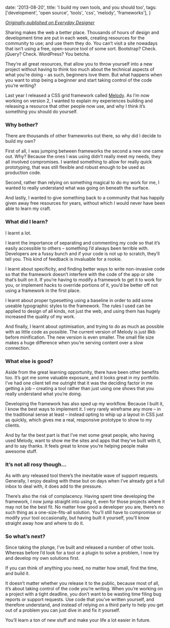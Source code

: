   date: '2013-08-20',
  title: 'I build my own tools, and you should too',
  tags: ['development', 'open source', 'tools', 'css', 'melody', 'frameworks'],
}

[_Originally published on Everyday Designer_](http://everydaydesigner.net/development/i-build-my-own-tools-and-you-should-too)

Sharing makes the web a better place. Thousands of hours of design and development time are put in each week, creating resources for the community to use; and use them they do. You can’t visit a site nowadays that isn’t using a free, open-source tool of some sort. Bootstrap? Check. jQuery? Check. WordPress? You betcha.

They’re all great resources, that allow you to throw yourself into a new project without having to think too much about the technical aspects of what you’re doing – as such, beginners love them. But what happens when you want to stop being a beginner and start taking control of the code you’re writing?

Last year I released a CSS grid framework called [Melody](//melody.molovo.co). As I’m now working on version 2, I wanted to explain my experiences building and releasing a resource that other people now use, and why I think it’s something you should do yourself.

### Why bother?

There are thousands of other frameworks out there, so why did I decide to build my own?

First of all, I was jumping between frameworks the second a new one came out. Why? Because the ones I was using didn’t really meet my needs, they all involved compromises. I wanted something to allow for really quick prototyping, that was still flexible and robust enough to be used as production code.

Second, rather than relying on something magical to do my work for me, I wanted to really understand what was going on beneath the surface.

And lastly, I wanted to give something back to a community that has happily given away free resources for years, without which I would never have been able to learn my craft.

### What did I learn?

I learnt a lot.

I learnt the importance of separating and commenting my code so that it’s easily accessible to others – something I’d always been terrible with. Developers are a fussy bunch and if your code is not up to scratch, they’ll tell you. This kind of feedback is invaluable for a rookie.

I learnt about specificity, and finding better ways to write non-invasive code so that the framework doesn’t interfere with the code of the app or site that’s built on it. If you’re having to modify a framework to get it to work for you, or implement hacks to override portions of it, you’d be better off not using a framework in the first place.

I learnt about proper typesetting using a baseline in order to add some useable typographic styles to the framework. The rules I used can be applied to design of all kinds, not just the web, and using them has hugely increased the quality of my work.

And finally, I learnt about optimisation, and trying to do as much as possible with as little code as possible. The current version of Melody is just 8kb before minification. The new version is even smaller. The small file size makes a huge difference when you’re serving content over a slow connection.

### What else is good?

Aside from the great learning opportunity, there have been other benefits too. It’s got me some valuable exposure, and it looks great in my portfolio. I’ve had one client tell me outright that it was the deciding factor in me getting a job – creating a tool rather than just using one shows that you really understand what you’re doing.

Developing the framework has also sped up my workflow. Because I built it, I know the best ways to implement it. I very rarely wireframe any more – in the traditional sense at least – instead opting to whip up a layout in CSS just as quickly, which gives me a real, responsive prototype to show to my clients.

And by far the best part is that I’ve met some great people, who having used Melody, want to show me the sites and apps that they’ve built with it, and to say thanks. It feels great to know you’re helping people make awesome stuff.

### It’s not all rosy though…

As with any released tool there’s the inevitable wave of support requests. Generally, I enjoy dealing with these but on days when I’ve already got a full inbox to deal with, it does add to the pressure.

There’s also the risk of complacency. Having spent time developing the framework, I now jump straight into using it, even for those projects where it may not be the best fit. No matter how good a developer you are, there’s no such thing as a one-size-fits-all solution. You’ll still have to compromise or modify your tool occasionally, but having built it yourself, you’ll know straight away how and where to do it.

### So what’s next?

Since taking the plunge, I’ve built and released a number of other tools. Whereas before I’d look for a tool or a plugin to solve a problem, I now try and develop my own solutions first.

If you can think of anything you need, no matter how small, find the time, and build it.

It doesn’t matter whether you release it to the public, because most of all, it’s about taking control of the code you’re writing. When you’re working on a project with a tight deadline, you don’t want to be wasting time filing bug reports or support requests. Use code that you’ve written yourself, and therefore understand, and instead of relying on a third party to help you get out of a problem you can just dive in and fix it yourself.

You’ll learn a ton of new stuff and make your life a lot easier in future.
